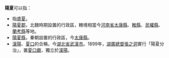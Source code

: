 '''陽夏'''可以指：
*指[[盛夏|盛夏]]。
*[[陽夏郡|陽夏郡]]，北魏時期設置的行政區，轄境相當今[[河南省|河南省]][[太康縣|太康縣]]、[[睢縣|睢縣]]、[[民權縣|民權縣]]、[[蘭考縣|蘭考縣]]等地。
*[[陽夏縣|陽夏縣]]，秦朝設置的行政區，今[[太康縣|太康縣]]。
*[[漢陽|漢陽]]、[[夏口|夏口]]的合稱，今[[湖北省|湖北省]][[武漢市|武漢市]]。1899年，[[湖廣總督|湖廣總督]][[張之洞|張之洞]]實行「陽夏分治」，置[[夏口廳|夏口廳]]，獨立於[[漢陽|漢陽]]。

{{disambig|Cat=二字中國相關消歧義}}